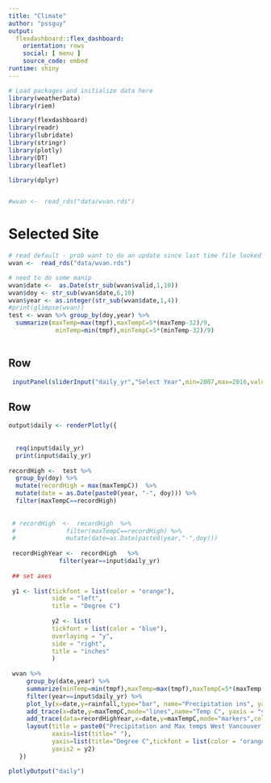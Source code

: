 ```yaml
---
title: "Climate"
author: "pssguy"
output: 
  flexdashboard::flex_dashboard:
    orientation: rows
    social: [ menu ]
    source_code: embed
runtime: shiny
---
```


<!-- Learn more about flexdashboard at https://rstudio.github.io/flexdashboard -->
<!-- Problem is time taken to download info -->

```r
# Load packages and initialize data here
library(weatherData)
library(riem)

library(flexdashboard)
library(readr)
library(lubridate)
library(stringr)
library(plotly)
library(DT)
library(leaflet)

library(dplyr)


#wvan <-  read_rds("data/wvan.rds")
```
Selected Site
=====================================

```r

# read default - prob want to do an update since last time file looked at
wvan <-  read_rds("data/wvan.rds")

# need to do some manip
wvan$date <-  as.Date(str_sub(wvan$valid,1,10))
wvan$doy <- str_sub(wvan$date,6,10)
wvan$year <- as.integer(str_sub(wvan$date,1,4))
#print(glimpse(wvan))
test <- wvan %>% group_by(doy,year) %>%       
  summarize(maxTemp=max(tmpf),maxTempC=5*(maxTemp-32)/9,
             minTemp=min(tmpf),minTempC=5*(minTemp-32)/9)
                    

```


Row {data-height=150}
-----------------------------------------------------------------------

```r
 inputPanel(sliderInput("daily_yr","Select Year",min=2007,max=2016,value=2016, sep=""))
```

Row 
-----------------------------------------------------------------------

```r

output$daily <- renderPlotly({
  
  
  req(input$daily_yr)
  print(input$daily_yr)
  
recordHigh <-  test %>%
  group_by(doy) %>%
  mutate(recordHigh = max(maxTempC))  %>%
  mutate(date = as.Date(paste0(year, "-", doy))) %>% 
  filter(maxTempC==recordHigh)
 
 
 # recordHigh  <-  recordHigh  %>% 
 #              filter(maxTempC==recordHigh) %>% 
 #              mutate(date=as.Date(paste0(year,"-",doy)))
 
 recordHighYear <-  recordHigh   %>% 
              filter(year==input$daily_yr)
 
 ## set axes
 
 y1 <- list(tickfont = list(color = "orange"),
            side = "left",
            title = "Degree C")
            
            y2 <- list(
            tickfont = list(color = "blue"),
            overlaying = "y",
            side = "right",
            title = "inches"
            )
 
 wvan %>% 
     group_by(date,year) %>% 
     summarize(minTemp=min(tmpf),maxTemp=max(tmpf),maxTempC=5*(maxTemp-32)/9,avTemp=mean(tmpf,na.rm=T),rainfall=sum(p01i,na.rm=T)) %>% 
     filter(year==input$daily_yr) %>% 
     plot_ly(x=date,y=rainfall,type="bar", name="Precipitation ins", yaxis = "y2")   %>% 
     add_trace(x=date,y=maxTempC,mode="lines",name="Temp C", yaxis = "y1") %>%
     add_trace(data=recordHighYear,x=date,y=maxTempC,mode="markers",colors="Set1",marker=list(color="red"), name= "Record last decade") %>% 
     layout(title = paste0("Precipitation and Max temps West Vancouver ",input$daily_yr," to date"),
            xaxis=list(title=" "),
            yaxis=list(title="Degree C",tickfont = list(color = "orange")),
            yaxis2 = y2)      
   })

plotlyOutput("daily")
```
<!-- Hottest Days -->
<!-- =====================================  -->

<!-- Row {data-height=150} -->
<!-- ----------------------------------------------------------------------- -->

<!-- ```{r} -->
<!--  inputPanel(selectInput("hot_city","Select City",c("ORD","SFO","HEA"),selected="ORD")) -->
<!-- ``` -->

<!-- ```{r hottest calcs} -->

<!-- hotCity_data <- reactive({ -->

<!--   req(input$hot_city) -->
<!--   print(input$hot_city) -->
<!-- ## will need to check earliest year first -->
<!-- for (i in 2016:2000) { -->
<!--   print(i) -->

<!--   tempdf <- getWeatherForYear(input$hot_city, i) -->
<!--   print("nrow(tempdf)") -->
<!--   print(nrow(tempdf)) -->
<!-- if(!is.null(tempdf)) { ## assumes once data exists it keeps coming  -->
<!-- if (i!=2016) { -->
<!--   df <- rbind(df,tempdf) -->
<!-- } else { -->
<!--   df <- tempdf -->
<!-- } -->
<!-- } -->
<!-- } -->
<!--   #Warning: Error in <-: 'names' attribute [23] must be the same length as the vector [20] -->
<!--   print(glimpse(df)) -->
<!-- df$cityID <- input$hot_city -->

<!-- print(glimpse(df)) -->
<!--  df$Date <- as.Date(df$Date) # comes as time -->
<!-- df$year <- year(df$Date) -->
<!-- df$month <- month(df$Date) -->
<!-- df$day <- day(df$Date) -->

<!-- hottest <- df %>%  -->
<!--  # select(-Date) %>%  -->
<!--    group_by(month,day) %>%  -->
<!--    mutate(recordMax=max(Max_TemperatureC,na.rm=T)) %>%  -->
<!--    mutate(maxTrue = ifelse(Max_TemperatureC==recordMax,1,0)) %>%  -->
<!--   mutate(col = ifelse(Max_TemperatureC==recordMax,"#ff0000","#ffffff")) %>%  -->
<!--   select(year,max=Max_TemperatureC,maxTrue,Date,col) -->

<!-- hottest$wday <- wday(hottest$Date, label = TRUE, abbr = TRUE) -->
<!--     hottest$week <- week(hottest$Date) -->
<!-- #}   -->
<!--     return(hottest) -->
<!-- }) -->
<!-- ``` -->

<!-- Row -->
<!-- ----------------------------------------------------------------------- -->

<!-- ### By Year -->

<!-- ```{r} -->


<!--   # output$hottestDaysByYear <- renderPlotly({ -->
<!--   # hotCity_data() %>%  -->
<!--   #     group_by(year) %>%  -->
<!--   #     summarize(hottest=sum(maxTrue)) %>%  -->
<!--   #     plot_ly(x=year,y=hottest,type="bar") %>%  -->
<!--   #     layout(  -->
<!--   #            title="Number of Days which were hottest over period") %>%  -->
<!--   #     config(displayModeBar = F,showLink = F) -->
<!--   # }) -->
<!--   #  -->
<!--   # plotlyOutput("hottestDaysByYear") -->
<!-- ``` -->

<!-- Row -->
<!-- ----------------------------------------------------------------------- -->

<!-- ### Test -->

<!-- ```{r} -->


<!--   output$test <- DT::renderDataTable({ -->

<!--     print(glimpse(hotCity_data())) -->

<!--   hotCity_data() %>%  -->
<!--       DT::datatable() -->
<!--   }) -->

<!--  DT::dataTableOutput("test") -->
<!-- ``` -->